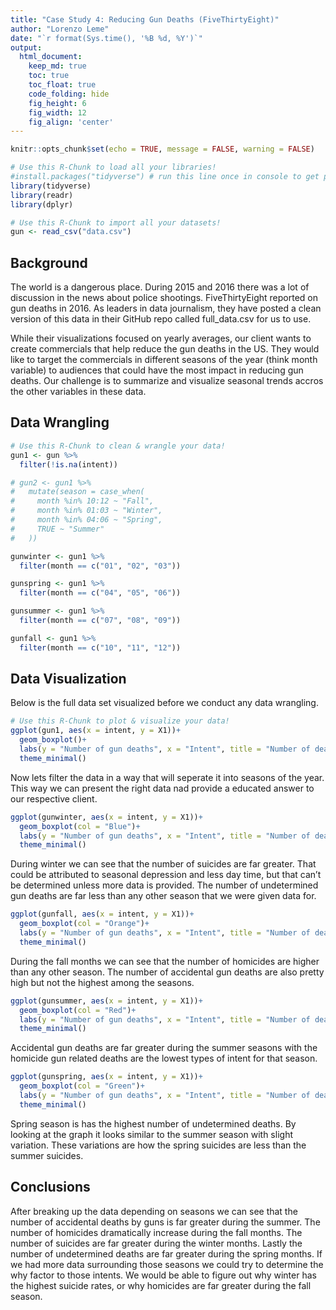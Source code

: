 ```yaml
---
title: "Case Study 4: Reducing Gun Deaths (FiveThirtyEight)"
author: "Lorenzo Leme"
date: "`r format(Sys.time(), '%B %d, %Y')`"
output:
  html_document:  
    keep_md: true
    toc: true
    toc_float: true
    code_folding: hide
    fig_height: 6
    fig_width: 12
    fig_align: 'center'
---
```


```r
knitr::opts_chunk$set(echo = TRUE, message = FALSE, warning = FALSE)
```

```r
# Use this R-Chunk to load all your libraries!
#install.packages("tidyverse") # run this line once in console to get package
library(tidyverse)
library(readr)
library(dplyr)
```

```r
# Use this R-Chunk to import all your datasets!
gun <- read_csv("data.csv")
```

## Background

The world is a dangerous place. During 2015 and 2016 there was a lot of discussion in the news about police shootings. FiveThirtyEight reported on gun deaths in 2016. As leaders in data journalism, they have posted a clean version of this data in their GitHub repo called full_data.csv for us to use.

While their visualizations focused on yearly averages, our client wants to create commercials that help reduce the gun deaths in the US. They would like to target the commercials in different seasons of the year (think month variable) to audiences that could have the most impact in reducing gun deaths. Our challenge is to summarize and visualize seasonal trends accros the other variables in these data.

## Data Wrangling

```r
# Use this R-Chunk to clean & wrangle your data!
gun1 <- gun %>%
  filter(!is.na(intent))

# gun2 <- gun1 %>% 
#   mutate(season = case_when(
#     month %in% 10:12 ~ "Fall",
#     month %in% 01:03 ~ "Winter",
#     month %in% 04:06 ~ "Spring",
#     TRUE ~ "Summer"
#   ))

gunwinter <- gun1 %>% 
  filter(month == c("01", "02", "03"))

gunspring <- gun1 %>% 
  filter(month == c("04", "05", "06"))

gunsummer <- gun1 %>% 
  filter(month == c("07", "08", "09"))

gunfall <- gun1 %>% 
  filter(month == c("10", "11", "12"))


```

## Data Visualization
Below is the full data set visualized before we conduct any data wrangling.

```r
# Use this R-Chunk to plot & visualize your data!
ggplot(gun1, aes(x = intent, y = X1))+
  geom_boxplot()+
  labs(y = "Number of gun deaths", x = "Intent", title = "Number of deaths based on Intent")+
  theme_minimal()
```

Now lets filter the data in a way that will seperate it into seasons of the year. This way we can present the right data nad provide a educated answer to our respective client.

```r
ggplot(gunwinter, aes(x = intent, y = X1))+
  geom_boxplot(col = "Blue")+
  labs(y = "Number of gun deaths", x = "Intent", title = "Number of deaths based on Intent during Winter")+
  theme_minimal()
```

During winter we can see that the number of suicides are far greater. That could be attributed to seasonal depression and less day time, but that can't be determined unless more data is provided. The number of undetermined gun deaths are far less than any other season that we were given data for.


```r
ggplot(gunfall, aes(x = intent, y = X1))+
  geom_boxplot(col = "Orange")+
  labs(y = "Number of gun deaths", x = "Intent", title = "Number of deaths based on Intent during fall")+
  theme_minimal()
```

During the fall months we can see that the number of homicides are higher than any other season. The number of accidental gun deaths are also pretty high but not the highest among the seasons.


```r
ggplot(gunsummer, aes(x = intent, y = X1))+
  geom_boxplot(col = "Red")+
  labs(y = "Number of gun deaths", x = "Intent", title = "Number of deaths based on Intent during Summer")+
  theme_minimal()
```

Accidental gun deaths are far greater during the summer seasons with the homicide gun related deaths are the lowest types of intent for that season.


```r
ggplot(gunspring, aes(x = intent, y = X1))+
  geom_boxplot(col = "Green")+
  labs(y = "Number of gun deaths", x = "Intent", title = "Number of deaths based on Intent during Spring")+
  theme_minimal()
```

Spring season is has the highest number of undetermined deaths. By looking at the graph it looks similar to the summer season with slight variation. These variations are how the spring suicides are less than the summer suicides.


## Conclusions

After breaking up the data depending on seasons we can see that the number of accidental deaths by guns is far greater during the summer. The number of homicides dramatically increase during the fall months. The number of suicides are far greater during the winter months. Lastly the number of undetermined deaths are far greater during the spring months. If we had more data surrounding those seasons we could try to determine the why factor to those intents. We would be able to figure out why winter has the highest suicide rates, or why homicides are far greater during the fall season.
